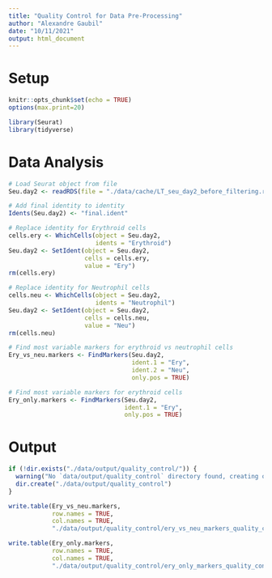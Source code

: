 ```yaml
---
title: "Quality Control for Data Pre-Processing"
author: "Alexandre Gaubil"
date: "10/11/2021"
output: html_document
---
```



# Setup
```r
knitr::opts_chunk$set(echo = TRUE)
options(max.print=20)
```

```r
library(Seurat)
library(tidyverse)
```


# Data Analysis
```r
# Load Seurat object from file
Seu.day2 <- readRDS(file = "./data/cache/LT_seu_day2_before_filtering.rds")

# Add final identity to identity
Idents(Seu.day2) <- "final.ident"

# Replace identity for Erythroid cells
cells.ery <- WhichCells(object = Seu.day2,
                        idents = "Erythroid")
Seu.day2 <- SetIdent(object = Seu.day2,
                     cells = cells.ery,
                     value = "Ery")
rm(cells.ery)

# Replace identity for Neutrophil cells
cells.neu <- WhichCells(object = Seu.day2,
                        idents = "Neutrophil")
Seu.day2 <- SetIdent(object = Seu.day2,
                     cells = cells.neu,
                     value = "Neu")
rm(cells.neu)

# Find most variable markers for erythroid vs neutrophil cells
Ery_vs_neu.markers <- FindMarkers(Seu.day2,
                                  ident.1 = "Ery",
                                  ident.2 = "Neu",
                                  only.pos = TRUE)

# Find most variable markers for erythroid cells
Ery_only.markers <- FindMarkers(Seu.day2,
                                ident.1 = "Ery",
                                only.pos = TRUE)
```


# Output
```r
if (!dir.exists("./data/output/quality_control/")) {
  warning("No `data/output/quality_control` directory found, creating one now...")
  dir.create("./data/output/quality_control")
}

write.table(Ery_vs_neu.markers,
            row.names = TRUE,
            col.names = TRUE,
            "./data/output/quality_control/ery_vs_neu_markers_quality_control.txt")

write.table(Ery_only.markers,
            row.names = TRUE,
            col.names = TRUE,
            "./data/output/quality_control/ery_only_markers_quality_control.txt")
```
